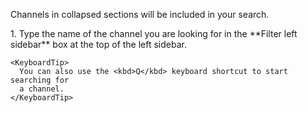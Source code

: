 
Channels in collapsed sections will be included in your search.

<Tabs>
  <TabItem label="Desktop/Web">
    <Steps>
      1. Type the name of the channel you are looking for in the **Filter left
         sidebar** box at the top of the left sidebar.
    </Steps>

    <KeyboardTip>
      You can also use the <kbd>Q</kbd> keyboard shortcut to start searching for
      a channel.
    </KeyboardTip>
  </TabItem>
</Tabs>
